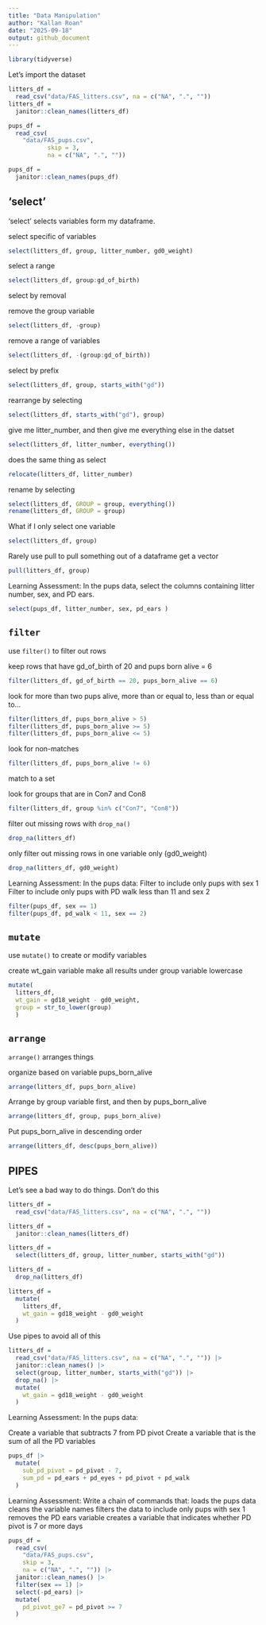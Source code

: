 ```yaml
---
title: "Data Manipulation"
author: "Kallan Roan"
date: "2025-09-18"
output: github_document
---
```


```r
library(tidyverse)
```

Let's import the dataset
```r
litters_df = 
  read_csv("data/FAS_litters.csv", na = c("NA", ".", ""))
litters_df = 
  janitor::clean_names(litters_df)

pups_df = 
  read_csv(
    "data/FAS_pups.csv", 
           skip = 3, 
           na = c("NA", ".", ""))

pups_df = 
  janitor::clean_names(pups_df)
```

## 'select'

'select' selects variables form my dataframe.

select specific of variables
```r
select(litters_df, group, litter_number, gd0_weight)
```

select a range
```r
select(litters_df, group:gd_of_birth)
```

select by removal

remove the group variable
```r
select(litters_df, -group)
```
remove a range of variables

```r
select(litters_df, -(group:gd_of_birth))
```

select by prefix

```r
select(litters_df, group, starts_with("gd"))
```

rearrange by selecting

```r
select(litters_df, starts_with("gd"), group)
```
give me litter_number, and then give me everything else in the datset
```r
select(litters_df, litter_number, everything())
```

does the same thing as select

```r
relocate(litters_df, litter_number)
```

rename by selecting
```r
select(litters_df, GROUP = group, everything())
rename(litters_df, GROUP = group)
```

What if I only select one variable

```r
select(litters_df, group)

```
Rarely use pull to pull something out of a dataframe
get a vector

```r
pull(litters_df, group)
```


Learning Assessment: In the pups data, select the columns containing litter number, sex, and PD ears.
```r
select(pups_df, litter_number, sex, pd_ears )
```


## `filter`

use `filter()` to filter out rows

keep rows that have gd_of_birth of 20 and pups born alive = 6
```r
filter(litters_df, gd_of_birth == 20, pups_born_alive == 6)
```

look for more than two pups alive, more than or equal to, less than or equal to...

```r
filter(litters_df, pups_born_alive > 5)
filter(litters_df, pups_born_alive >= 5)
filter(litters_df, pups_born_alive <= 5)

```

look for non-matches

```r
filter(litters_df, pups_born_alive != 6)
```


match to a set

look for groups that are in Con7 and Con8

```r
filter(litters_df, group %in% c("Con7", "Con8"))
```

filter out missing rows with `drop_na()`

```r
drop_na(litters_df)
```

only filter out missing rows in one variable only (gd0_weight)

```r
drop_na(litters_df, gd0_weight)
```



Learning Assessment: In the pups data:
Filter to include only pups with sex 1
Filter to include only pups with PD walk less than 11 and sex 2

```r
filter(pups_df, sex == 1)
filter(pups_df, pd_walk < 11, sex == 2)
```


## `mutate`

use `mutate()` to create or modify variables


create wt_gain variable
make all results under group variable lowercase

```r
mutate(
  litters_df,
  wt_gain = gd18_weight - gd0_weight,
  group = str_to_lower(group)
  )
```

## `arrange`

`arrange()` arranges things

organize based on variable pups_born_alive

```r
arrange(litters_df, pups_born_alive)
```

Arrange by group variable first, and then by pups_born_alive

```r
arrange(litters_df, group, pups_born_alive)
```

Put pups_born_alive in descending order
```r
arrange(litters_df, desc(pups_born_alive))
```


## PIPES

Let's see a bad way to do things. Don't do this

```r
litters_df = 
  read_csv("data/FAS_litters.csv", na = c("NA", ".", ""))

litters_df = 
  janitor::clean_names(litters_df)

litters_df =
  select(litters_df, group, litter_number, starts_with("gd"))

litters_df = 
  drop_na(litters_df)

litters_df = 
  mutate(
    litters_df,
    wt_gain = gd18_weight - gd0_weight
  )
```

Use pipes to avoid all of this

```r
litters_df = 
  read_csv("data/FAS_litters.csv", na = c("NA", ".", "")) |> 
  janitor::clean_names() |> 
  select(group, litter_number, starts_with("gd")) |> 
  drop_na() |> 
  mutate(
    wt_gain = gd18_weight - gd0_weight
  )
```

Learning Assessment: In the pups data:

Create a variable that subtracts 7 from PD pivot
Create a variable that is the sum of all the PD variables

```r
pups_df |> 
  mutate(
    sub_pd_pivot = pd_pivot - 7,
    sum_pd = pd_ears + pd_eyes + pd_pivot + pd_walk
  )
```


Learning Assessment: Write a chain of commands that:
loads the pups data
cleans the variable names
filters the data to include only pups with sex 1
removes the PD ears variable
creates a variable that indicates whether PD pivot is 7 or more days

```r
pups_df = 
  read_csv(
    "data/FAS_pups.csv", 
    skip = 3, 
    na = c("NA", ".", "")) |> 
  janitor::clean_names() |> 
  filter(sex == 1) |> 
  select(-pd_ears) |> 
  mutate(
    pd_pivot_ge7 = pd_pivot >= 7
  )
```







